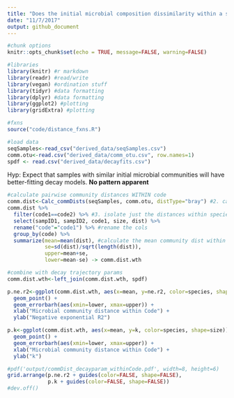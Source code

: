 ```yaml
---
title: "Does the initial microbial composition dissimilarity within a sample species+size class explain variation in decay model's R2? Nope."
date: "11/7/2017"
output: github_document
---
```


```r
#chunk options
knitr::opts_chunk$set(echo = TRUE, message=FALSE, warning=FALSE)

#libraries
library(knitr) #r markdown
library(readr) #read/write
library(vegan) #ordination stuff
library(tidyr) #data formatting
library(dplyr) #data formatting
library(ggplot2) #plotting
library(gridExtra) #plotting

#fxns
source("code/distance_fxns.R")

#load data
seqSamples<-read_csv("derived_data/seqSamples.csv")
comm.otu<-read.csv("derived_data/comm_otu.csv", row.names=1)
spdf <- read.csv("derived_data/decayfits.csv")

```

Hyp: Expect that samples with similar initial microbial communities will have better-fitting decay models.
**No pattern apparent**

```r

#calculate pairwise community distances WITHIN code
comm.dist<-Calc_commDists(seqSamples, comm.otu, distType="bray") #2. calc the distances
comm.dist %>%
  filter(code1==code2) %>% #3. isolate just the distances within species+size
  select(sampID1, sampID2, code1, size, dist) %>%
  rename("code"="code1") %>% #rename the cols
  group_by(code) %>%
  summarize(mean=mean(dist), #calculate the mean community dist within code classes
            se=sd(dist)/sqrt(length(dist)),
            upper=mean+se,
            lower=mean-se) -> comm.dist.wth

#combine with decay trajectory params
comm.dist.wth<-left_join(comm.dist.wth, spdf)

p.ne.r2<-ggplot(comm.dist.wth, aes(x=mean, y=ne.r2, color=species, shape=size)) + 
  geom_point() +
  geom_errorbarh(aes(xmin=lower, xmax=upper)) +
  xlab("Microbial community distance within Code") + 
  ylab("Negative exponential R2") 

p.k<-ggplot(comm.dist.wth, aes(x=mean, y=k, color=species, shape=size)) + 
  geom_point() +
  geom_errorbarh(aes(xmin=lower, xmax=upper)) +
  xlab("Microbial community distance within Code") + 
  ylab("k") 

#pdf('output/commDist_decayparam_withinCode.pdf', width=8, height=6)
grid.arrange(p.ne.r2 + guides(color=FALSE, shape=FALSE), 
             p.k + guides(color=FALSE, shape=FALSE))
#dev.off()

```



